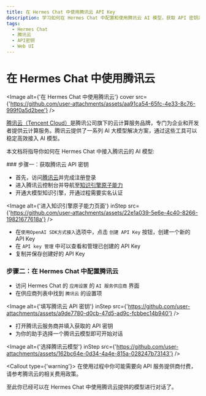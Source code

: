 ```yaml
---
title: 在 Hermes Chat 中使用腾讯云 API Key
description: 学习如何在 Hermes Chat 中配置和使用腾讯云 AI 模型，获取 API 密钥并开始对话。
tags:
  - Hermes Chat
  - 腾讯云
  - API密钥
  - Web UI
---
```


# 在 Hermes Chat 中使用腾讯云

<Image alt={'在 Hermes Chat 中使用腾讯云'} cover src={'https://github.com/user-attachments/assets/aa91ca54-65fc-4e33-8c76-999f0a5d2bee'} />

[腾讯云（Tencent Cloud）](https://cloud.tencent.com/)是腾讯公司旗下的云计算服务品牌，专门为企业和开发者提供云计算服务。腾讯云提供了一系列 AI 大模型解决方案，通过这些工具可以稳定高效接入 AI 模型。

本文档将指导你如何在 Hermes Chat 中接入腾讯云的 AI 模型:

<Steps>
  ### 步骤一：获取腾讯云 API 密钥

  - 首先，访问[腾讯云](https://cloud.tencent.com/)并完成注册登录
  - 进入腾讯云控制台并导航至[知识引擎原子能力](https://console.cloud.tencent.com/lkeap)
  - 开通大模型知识引擎，开通过程需要实名认证

  <Image alt={'进入知识引擎原子能力页面'} inStep src={'https://github.com/user-attachments/assets/22e1a039-5e6e-4c40-8266-19821677618a'} />

  - 在`使用OpenAI SDK方式接入`选项中，点击 `创建 API Key` 按钮，创建一个新的 API Key
  - 在 `API key 管理` 中可以查看和管理已创建的 API Key
  - 复制并保存创建好的 API Key

  ### 步骤二：在 Hermes Chat 中配置腾讯云

  - 访问 Hermes Chat 的 `应用设置` 的 `AI 服务供应商` 界面
  - 在供应商列表中找到 `腾讯云` 的设置项

  <Image alt={'填写腾讯云 API 密钥'} inStep src={'https://github.com/user-attachments/assets/a9de7780-d0cb-47d5-ad9c-fcbbec14b940'} />

  - 打开腾讯云服务商并填入获取的 API 密钥
  - 为你的助手选择一个腾讯云模型即可开始对话

  <Image alt={'选择腾讯云模型'} inStep src={'https://github.com/user-attachments/assets/162bc64e-0d34-4a4e-815a-028247b73143'} />

  <Callout type={'warning'}>
    在使用过程中你可能需要向 API 服务提供商付费，请参考腾讯云的相关费用政策。
  </Callout>
</Steps>

至此你已经可以在 Hermes Chat 中使用腾讯云提供的模型进行对话了。
